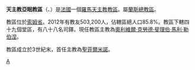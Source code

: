 {{Infobox Roman Catholic diocese 
|name=亞眠
|jurisdiction=教區
 |latin = Dioecesis Ambianensis
 |image = Church in Amiens.jpg
 |caption = 亞眠主教座堂
 |location = [[法國|法國]] 
|territory = 索姆省
|population =503,200
|rite = [[罗马礼|罗马礼]]
|patron =  
|province =蘭斯
|established = 3世紀
|cathedral = [[亞眠主教座堂|亞眠主教座堂]]
|co-cathedral = 
|leadership = 主教 
|website = http://catholique-amiens.cef.fr/
|pope = 
|patriarch= 
|metropolitan = 奧利維爾·克勞德·斐理伯·馬利·勒伯涅 
|ordinary =  
|coadjutor archbishop = 
|coadjutor bishop = 
|auxiliary = 
|emeritus = }}

'''天主教亞眠教區'''（{{lang-la|Dioecesis Ambianensis}}、{{lang-fr|Diocèse d'Amiens}}）是[[法國|法國]]一個[[羅馬天主教|羅馬天主教]][[教區|教區]]。屬[[天主教蘭斯總教區|蘭斯總教區]]。

教區位於[[索姆省|索姆省]]。2012年有教友503,200人，佔轄區總人口85.8%。教區下轄四十九個堂區，有八十八名司鐸。現任教區主教為[[奧利維爾·克勞德·斐理伯·馬利·勒伯涅|奧利維爾·克勞德·斐理伯·馬利·勒伯涅]]。

教區成立於3世紀末，首任主教為[[亞眠的菲爾米諾|聖菲爾米諾]]。

{{法國天主教教區}}

{{Authority control}}
[[Category:法國天主教教區|A]]
